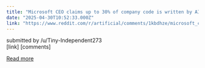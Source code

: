 ```yaml
---
title: "Microsoft CEO claims up to 30% of company code is written by AI"
date: "2025-04-30T10:52:33.000Z"
link: "https://www.reddit.com/r/artificial/comments/1kbdhze/microsoft_ceo_claims_up_to_30_of_company_code_is/"
---
```


submitted by    /u/Tiny-Independent273  
 [link]   [comments]

[Read more](https://www.reddit.com/r/artificial/comments/1kbdhze/microsoft_ceo_claims_up_to_30_of_company_code_is/)
